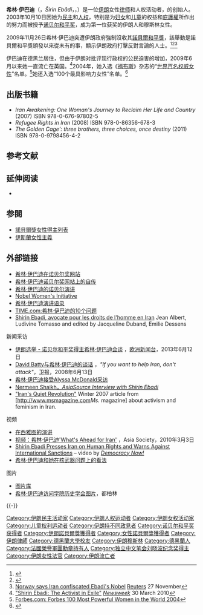 {{noteTA
|1=zh-cn:福布斯;zh-sg:资本家杂志;zh-hk:福布斯;zh-tw:富比士;
}}
{{Infobox person
| name = 希林·伊巴迪[[File:Nobel_prize_medal.svg|20px]]<br>{{unbulleted list |Shirin Ebadi |{{big|شيرين عبادى}}}}
| image = Ebadi.jpg
| image_size = 200px
| caption = 希林·伊巴迪在2005年11月18日
| birth_date = {{birth date and age|1947|6|21}}<ref name="O'NeilCity2007">{{cite book |author=Daniel P. O'Neil |title=Fatima's sword: Everyday female resistance in post-revolutionary Iran |url=http://books.google.com/books?id=e6OACOoqokEC&pg=PA55 |accessdate=2012-01-15 |year=2007 |publisher=ProQuest |isbn=978-0-549-40947-2 |pages=55–61 |archive-date=2018-12-25 |archive-url=https://web.archive.org/web/20181225201753/http://books.google.com/books?id=e6OACOoqokEC&pg=PA55%20 |dead-url=no }}</ref>
| birth_place = {{flag|Pahlavi dynasty|1925|name=伊朗帝國}}[[哈马丹|哈马丹]]
| death_date = <!--{{death date and age|YYYY|MM|DD|YYYY|MM|DD}}-->
| occupation = {{flatlist|{{unbulleted list |律师 |法官}}}}
| known_for = {{link-en|人权捍卫者中心|Defenders of Human Rights Center}}
| alma_mater = [[德黑兰大学|德黑兰大学]]<ref name="Kinnear2011">{{cite book|author=Karen L. Kinnear|title=Women in Developing Countries: A Reference Handbook|url=http://books.google.com/books?id=oIjxVimxO_wC&pg=PA152|accessdate=2012-01-15|date=2011-07-22|publisher=ABC-CLIO|isbn=978-1-59884-425-2|page=152|archive-date=2020-02-24|archive-url=https://web.archive.org/web/20200224234754/https://books.google.com/books?id=oIjxVimxO_wC&pg=PA152|dead-url=no}}</ref>
| spouse = | parents = | children =
| residence = {{ENG}}[[伦敦|伦敦]]
| nationality = {{IRN}}
| awards = [[托洛尔夫·拉夫托纪念奖|托洛尔夫·拉夫托纪念奖]] {{small|（2001年）}}<br />[[诺贝尔和平奖|诺贝尔和平奖]] {{small|（2003年）}}<br />JPM信仰奖{{small|（2004年）}}<br />[[法國榮譽軍團勳章|法國榮譽軍團勳章]] {{small|（2006年）}}
| signature = Shirin_Ebadi_Signature.svg
| signature_size = 100px
| religion = 什叶派伊斯兰教
}}

'''希林·伊巴迪'''（{{lang-fa|{{big|شيرين عبادى}}}}，''Širin Ebādi''，{{lang|en|'''Shirin Ebadi'''}}，{{bd|1947年|6月21日|catIdx=E}}）是一位[[伊朗|伊朗]]女性[[律师|律师]]和人权活动者，{{link-en|人权捍卫者中心|Defenders of Human Rights Center}}的创始人。2003年10月10日因她为[[民主|民主]]和[[人权|人权]]，特别是为[[婦女權利|妇女]]和[[儿童|儿童]]的权益和[[庇護權|庇護權]]所作出的努力而被授予[[诺贝尔和平奖|诺贝尔和平奖]]，成为第一位获奖的伊朗人和穆斯林女性。

2009年11月26日希林·伊巴迪突遭伊朗政府強制沒收其[[諾貝爾和平獎|諾貝爾和平獎]]，該舉動是諾貝爾和平獎頒發以來從未有的事，顯示伊朗政府打擊反對言論的人士。<ref>{{cite news| url=http://www.timesonline.co.uk/tol/news/world/middle_east/article6934015.ece| work=TIMESONLINE| title=Iran seizes Nobel winner Shirin Edabi’s medal| date=2009-11-27| accessdate=2009-11-27| archive-date=2011-07-15| archive-url=https://web.archive.org/web/20110715232700/http://www.timesonline.co.uk/tol/news/world/middle_east/article6934015.ece| dead-url=no}}</ref><ref name="Iran Denies It Confiscated Ebadi's Nobel Medal">{{cite news|author=Reuters|url=http://www.nytimes.com/reuters/2009/11/27/world/international-uk-norway-iran-nobel.html|title=Iran Denies It Confiscated Ebadi's Nobel Medal|date=2009-11-27|accessdate=2009-11-27|work=The New York Times}}{{Dead link}}</ref><ref>[http://www.reuters.com/article/latestCrisis/idUSGEE5AP1X5 Norway says Iran confiscated Ebadi's Nobel] {{Wayback|url=http://www.reuters.com/article/latestCrisis/idUSGEE5AP1X5 |date=20210125061354 }} [[Reuters|Reuters]] 27 November</ref>

伊巴迪在德黑兰居住，但由于伊朗对批评现行政权的公民迫害的增加，2009年6月以来她一直流亡在英国。<ref>[http://www.newsweek.com/id/229965 "Shirin Ebadi: The Activist in Exile"] {{Wayback|url=http://www.newsweek.com/id/229965 |date=20210303082455 }} ''[[Newsweek|Newsweek]]'' 30 March 2010</ref>2004年，她入选《[[福布斯|福布斯]]》杂志的“[[世界百名权威女性|世界百名权威女性]]”名单。<ref>[https://archive.is/20120730133811/http://www.forbes.com/finance/lists/11/2004/LIR.jhtml?passListId=11&passYear=2004&passListType=Person&uniqueId=POPA&datatype=Person Forbes.com: Forbes 100 Most Powerful Women in the World 2004]</ref>她还入选“100个最具影响力女性”名单。<ref>{{cite book|author=Britannica Educational Publishing|title=The 100 Most Influential Women of All Time|url=http://books.google.com/books?id=3gVvaAUcnq0C&pg=PA330|accessdate=2012-01-15|date=2009-10-01|publisher=The Rosen Publishing Group|isbn=978-1-61530-058-7|pages=330–331|archive-date=2017-04-27|archive-url=https://web.archive.org/web/20170427004318/https://books.google.com/books?id=3gVvaAUcnq0C&pg=PA330|dead-url=no}}</ref>

==出版书籍==
* ''Iran Awakening: One Woman's Journey to Reclaim Her Life and Country'' (2007) ISBN 978-0-676-97802-5
* ''Refugee Rights in Iran'' (2008) ISBN 978-0-86356-678-3
* ''The Golden Cage': three brothers, three choices, once destiny'' (2011) ISBN 978-0-9798456-4-2

== 参考文献 ==
{{Reflist|2}}

==延伸阅读==
{{refbegin}}
*{{Cite book |last=Kim |first=U. |last2=Aasen |first2=H. S. |last3=Ebadi |first3=S. |lastauthoramp=yes |title=Democracy, human rights, and Islam in modern Iran: Psychological, social and cultural perspectives |year=2003 |publisher=Fagbokforlaget |location=Bergen |isbn=  978-82-7674-922-9  }}
{{refend}}

==参閱==
* [[諾貝爾獎女性得主列表|諾貝爾獎女性得主列表]]
* [[伊斯蘭女性主義|伊斯蘭女性主義]]

==外部链接==
{{Commons category|Shirin Ebadi}}
{{div col|2}}
* [http://nobelprize.org/nobel_prizes/peace/laureates/2003/ 希林·伊巴迪在诺贝尔奖网站]
* [https://web.archive.org/web/20130530233654/http://www.nobelprize.org/nobel_prizes/peace/laureates/2003/ebadi-autobio.html 希林·伊巴迪诺贝尔奖网站上的自传]
* [http://nobelprize.org/nobel_prizes/peace/laureates/2003/ebadi-lecture.html 希林·伊巴迪的诺贝尔演讲] {{Wayback|url=http://nobelprize.org/nobel_prizes/peace/laureates/2003/ebadi-lecture.html |date=20180505205023 }}
* [http://www.nobelwomensinitiative.org/ Nobel Women's Initiative] {{Wayback|url=http://www.nobelwomensinitiative.org/ |date=20190917044453 }}
* [http://www.writespirit.net/inspirational_talks/humanitarian_talks/talks_shirin_ebadi/ 希林·伊巴迪演讲语录] {{Wayback|url=http://www.writespirit.net/inspirational_talks/humanitarian_talks/talks_shirin_ebadi/ |date=20120223010052 }}
* [http://www.time.com/time/magazine/article/0,9171,1191820-1,00.html TIME.com:希林·伊巴迪的10个问题] {{Wayback|url=http://www.time.com/time/magazine/article/0,9171,1191820-1,00.html |date=20130521075533 }}
* [http://www.cri-irc.org/v4/publications/9-une-femme-un-pays/22-shirin-ebadi-avocate-pour-les-droits-de-lhomme-en-iran.html Shirin Ebadi, avocate pour les droits de l'homme en Iran] {{Wayback|url=http://www.cri-irc.org/v4/publications/9-une-femme-un-pays/22-shirin-ebadi-avocate-pour-les-droits-de-lhomme-en-iran.html |date=20180505210245 }} Jean Albert, Ludivine Tomasso and edited by Jacqueline Duband, Emilie Dessens
;新闻采访
* [http://www.euronews.com/2013/06/12/iranian-elections-nobel-peace-prize-winner-shirin-ebadi-talks-to-euronews/ 伊朗选举 - 诺贝尔和平奖得主希林·伊巴迪会谈] {{Wayback|url=http://www.euronews.com/2013/06/12/iranian-elections-nobel-peace-prize-winner-shirin-ebadi-talks-to-euronews/ |date=20201023003601 }}，[[欧洲新闻台|欧洲新闻台]]，2013年6月12日
* [http://www.guardian.co.uk/world/2008/jun/13/shirinebadi.iran David Batty与希林·伊巴迪的谈话] {{Wayback|url=http://www.guardian.co.uk/world/2008/jun/13/shirinebadi.iran |date=20120520023950 }}，''"If you want to help Iran, don't attack"''，卫报，2008年6月13日
* [http://www.newstatesman.com/middle-east/2009/12/women-rights-iran-government 希林·伊巴迪接受Alyssa McDonald采访] {{Wayback|url=http://www.newstatesman.com/middle-east/2009/12/women-rights-iran-government |date=20200630000308 }}
* [https://web.archive.org/web/20061003231909/http://www.asiasource.org/news/special_reports/ebadi.cfm Nermeen Shaikh，''AsiaSource Interview with Shirin Ebadi'']
*[https://web.archive.org/web/20090329061018/http://www.msmagazine.com/winter2007/iransquietrevolution.asp "Iran's Quiet Revolution"] Winter 2007 article from [http://www.msmagazine.com''Ms.'' magazine] about activism and feminism in Iran.
;视频
*[https://web.archive.org/web/20090326061152/http://depts.washington.edu/llc/olr/persian/v_PER_001/mov/v_PER_001_002_ref.mov 在西雅图的演讲]
* [http://asiasociety.org/video/policy-politics/shirin-ebadi-what-comes-next-iran 视频：希林·伊巴迪'What's Ahead for Iran'] {{Wayback|url=http://asiasociety.org/video/policy-politics/shirin-ebadi-what-comes-next-iran |date=20100317022206 }}，Asia Society，2010年3月3日
* [http://www.democracynow.org/2010/3/8/iranian_nobel_peace_prize_winner_shirin Shirin Ebadi Presses Iran on Human Rights and Warns Against International Sanctions] {{Wayback|url=http://www.democracynow.org/2010/3/8/iranian_nobel_peace_prize_winner_shirin |date=20210314184349 }} – video by ''[[Democracy_Now!|Democracy Now!]]''
* [http://www.omedia.org/Show_Article.asp?DynamicContentID=1872&MenuID=722&ThreadID=1014010 希林·伊巴迪和她在核武器问题上的看法] {{Wayback|url=http://www.omedia.org/Show_Article.asp?DynamicContentID=1872&MenuID=722&ThreadID=1014010 |date=20071013222039 }}
;图片
* [http://www.parstimes.com/gallery/shirin_ebadi/ 图片库] {{Wayback|url=http://www.parstimes.com/gallery/shirin_ebadi/ |date=20180505210354 }}
* [https://web.archive.org/web/20111124052523/http://www.thehist.com/index.php?option=com_content&task=view&id=681&Itemid=631 希林·伊巴迪访问学院历史学会图片]，都柏林
{{div col end}}
{{-}}
{{諾貝爾和平獎獲得者 (2001年-2025年)}}

{{Authority control}}
{{DEFAULTSORT:Ebadi, Shirin}}
[[Category:伊朗民主活动家|Category:伊朗民主活动家]]
[[Category:伊朗人权运动者|Category:伊朗人权运动者]]
[[Category:伊朗女权活动家|Category:伊朗女权活动家]]
[[Category:儿童权利运动者|Category:儿童权利运动者]]
[[Category:伊朗持不同政見者|Category:伊朗持不同政見者]]
[[Category:诺贝尔和平奖获得者|Category:诺贝尔和平奖获得者]]
[[Category:伊朗諾貝爾獎獲得者|Category:伊朗諾貝爾獎獲得者]]
[[Category:女性諾貝爾獎獲得者|Category:女性諾貝爾獎獲得者]]
[[Category:伊朗律師|Category:伊朗律師]]
[[Category:德黑蘭大學校友|Category:德黑蘭大學校友]]
[[Category:伊朗穆斯林|Category:伊朗穆斯林]]
[[Category:德黑蘭人|Category:德黑蘭人]]
[[Category:法國榮譽軍團勳章持有人|Category:法國榮譽軍團勳章持有人]]
[[Category:独立中文笔会刘晓波纪念奖得主|Category:独立中文笔会刘晓波纪念奖得主]]
[[Category:伊朗女性法官|Category:伊朗女性法官]]
[[Category:伊朗流亡者|Category:伊朗流亡者]]